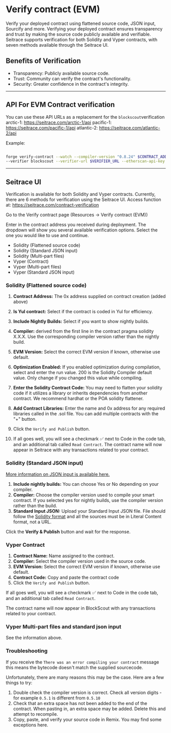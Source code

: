 # Verify contract (EVM)

Verify your deployed contract using flattened source code, JSON input, Sourcify and more. Verifying your deployed contract ensures transparency and trust by making the source code publicly available and verifiable. Seitrace supports verification for both Solidity and Vyper contracts, with seven methods available through the Seitrace UI.

## Benefits of Verification

- Transparency: Publicly available source code.
- Trust: Community can verify the contract's functionality.
- Security: Greater confidence in the contract's integrity.

---

## API For EVM Contract verification

You can use these API URLs as a replacement for the `blockscout`verification
arctic-1: https://seitrace.com/arctic-1/api
pacific-1: https://seitrace.com/pacific-1/api
atlantic-2: https://seitrace.com/atlantic-2/api

Example:

```bash copy

forge verify-contract --watch --compiler-version "0.8.24" $CONTRACT_ADDRESS $CONTRACT_NAME
--verifier blockscout --verifier-url $VERIFIER_URL --etherscan-api-key random --force

```

---

## Seitrace UI

Verification is available for both Solidity and Vyper contracts. Currently, there are 6 methods for verification using the Seitrace UI. Access function at: https://seitrace.com/contract-verification

Go to the Verify contract page (Resources -> Verify contract (EVM))

Enter in the contract address you received during deployment. The dropdown will show you several available verification options. Select the one you would like to use and continue.

- Solidity (Flattened source code)
- Solidity (Standard JSON input)
- Solidity (Multi-part files)
- Vyper (Contract)
- Vyper (Multi-part files)
- Vyper (Standard JSON input)

### Solidity (Flattened source code)

1. **Contract Address:** The 0x address supplied on contract creation (added above)
2. **Is Yul contract:** Select if the contract is coded in Yul for efficiency.
3. **Include Nightly Builds:** Select if you want to show nightly builds.
4. **Compiler:** derived from the first line in the contract pragma solidity X.X.X. Use the corresponding compiler version rather than the nightly build.
5. **EVM Version:** Select the correct EVM version if known, otherwise use default.
6. **Optimization Enabled:** If you enabled optimization during compilation, select and enter the run value. 200 is the Solidity Compiler default value. Only change if you changed this value while compiling.
7. **Enter the Solidity Contract Code:** You may need to flatten your solidity code if it utilizes a library or inherits dependencies from another contract. We recommend hardhat or the POA solidity flattener.
8. **Add Contract Libraries:** Enter the name and 0x address for any required libraries called in the .sol file. You can add multiple contracts with the "+" button.

9. Click the `Verify and Publish` button.
10. If all goes well, you will see a checkmark ✅ next to Code in the code tab, and an additional tab called `Read Contract`. The contract name will now appear in Seitrace with any transactions related to your contract.

### Solidity (Standard JSON input)

[More information on JSON input is available here.](https://docs.soliditylang.org/en/latest/using-the-compiler.html#input-description)

1. **Include nightly builds:** You can choose Yes or No depending on your compiler.
2. **Compiler:** Choose the compiler version used to compile your smart contract. If you selected yes for nightly builds, use the compiler version rather than the build.
3. **Standard Input JSON:** Upload your Standard Input JSON file. File should follow the [Solidity format](https://docs.soliditylang.org/en/latest/using-the-compiler.html#input-description) and all the sources must be in Literal Content format, not a URL.

Click the **Verify & Publish** button and wait for the response.

### Vyper Contract

1.  **Contract Name:** Name assigned to the contract.
2.  **Compiler:** Select the compiler version used in the source code.
3.  **EVM Version:** Select the correct EVM version if known, otherwise use default.
4.  **Contract Code:** Copy and paste the contract code
5.  Click the `Verify and Publish` button.

If all goes well, you will see a checkmark ✅ next to Code in the code tab, and an additional tab called `Read Contract`.

The contract name will now appear in BlockScout with any transactions related to your contract.

### Vyper Multi-part files and standard json input

See the information above.

### Troubleshooting

If you receive the `There was an error compiling your contract` message this means the bytecode doesn't match the supplied sourcecode.

Unfortunately, there are many reasons this may be the case. Here are a few things to try:

1.  Double check the compiler version is correct.
    Check all version digits - for example `0.5.1` is different from `0.5.10`
2.  Check that an extra space has not been added to the end of the contract. When pasting in, an extra space may be added. Delete this and attempt to recompile.
3.  Copy, paste, and verify your source code in Remix. You may find some exceptions here.
